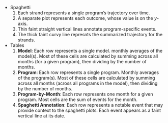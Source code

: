 
* Spaghetti
    1. Each strand represents a single program's trajectory over time.
    1. A separate plot represents each outcome, whose value is on the *y*-axis.
    1. Thin faint straight vertical lines annotate program-specific events.
    1. The thick faint curvy line represnts the summarized trajectory for the strands.

* Tables
    1. **Model**: Each row represents a single model.  monthly averages of the model(s).  Most of these cells are calculated by summing across all months (for a given program), then dividing by the number of months.
    1. **Program**: Each row represents a single program.  Monthly averages of the program(s).  Most of these cells are calculated by summing across all months (across all programs in the model), then dividing by the number of months.
    1. **Program-by-Month**: Each row represents one month for a given program.  Most cells are the sum of events for the month.
    1. **Spaghetti Annotation**: Each row represents a notable event that may provide context to the spaghetti plots.  Each event appears as a faint vertical line at its date.
    
